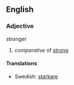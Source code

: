 ==English==
=== Adjective ===
;stronger
#''comparative'' of [[strong]]
==== Translations ====
*Swedish: [[starkare]]